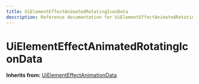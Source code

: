 ```yaml
---
title: UiElementEffectAnimatedRotatingIconData
description: Reference documentation for UiElementEffectAnimatedRotatingIconData meta class
---
```



# UiElementEffectAnimatedRotatingIconData

**Inherits from:** [UiElementEffectAnimationData](/classes/uielementeffectanimationdata)

<ClassDetails file="/db/classes/UiElementEffectAnimatedRotatingIconData.c4cb12ba275e.json" />
